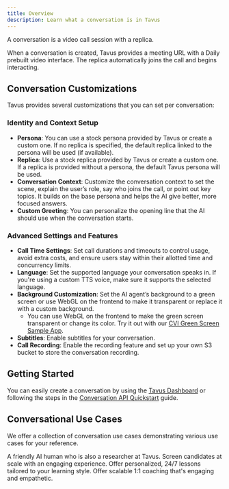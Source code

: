 ```yaml
---
title: Overview
description: Learn what a conversation is in Tavus
---
```


A conversation is a video call session with a replica.

When a conversation is created, Tavus provides a meeting URL with a Daily prebuilt video interface. The replica automatically joins the call and begins interacting.

## Conversation Customizations
Tavus provides several customizations that you can set per conversation:
### Identity and Context Setup
- **Persona**: You can use a stock persona provided by Tavus or create a custom one. If no replica is specified, the default replica linked to the persona will be used (if available).
- **Replica**: Use a stock replica provided by Tavus or create a custom one. If a replica is provided without a persona, the default Tavus persona will be used.
- **Conversation Context**: Customize the conversation context to set the scene, explain the user’s role, say who joins the call, or point out key topics. It builds on the base persona and helps the AI give better, more focused answers.
- **Custom Greeting**: You can personalize the opening line that the AI should use when the conversation starts.
### Advanced Settings and Features
- **Call Time Settings**: Set call durations and timeouts to control usage, avoid extra costs, and ensure users stay within their allotted time and concurrency limits.
- **Language**: Set the supported language your conversation speaks in. If you're using a custom TTS voice, make sure it supports the selected language.
- **Background Customization**: Set the AI agent’s background to a green screen or use WebGL on the frontend to make it transparent or replace it with a custom background.
   - You can use WebGL on the frontend to make the green screen transparent or change its color. Try it out with our [CVI Green Screen Sample App](https://andy-tavus.github.io/CVI-greenscreen-webGL/).
- **Subtitles**: Enable subtitles for your conversation.
- **Call Recording**: Enable the recording feature and set up your own S3 bucket to store the conversation recording.

## Getting Started
You can easily create a conversation by using the [Tavus Dashboard](https://platform.tavus.io/) or following the steps in the [Conversation API Quickstart](https://docs.google.com/document/d/1C4y9QTaM8SeWcgOV-xsUdRllQVqibsI8GERfO0UxD_o/edit?usp=sharing) guide.
## Conversational Use Cases
We offer a collection of conversation use cases demonstrating various use cases for your reference.

<CardGroup cols={2}>
  <Card title="Tavus Researcher" img="/images/charlie.png" href="#">
    A friendly AI human who is also a researcher at Tavus.
  </Card>
  <Card title="AI Interviewer" img="/images/aii.png" href="#">
    Screen candidates at scale with an engaging experience.
  </Card>
  <Card title="History Teacher" img="/images/ht.png" href="#">
    Offer personalized, 24/7 lessons tailored to your learning style.
  </Card>
  <Card title="Sales Coach" img="/images/sc.png" href="#">
    Offer scalable 1:1 coaching that's engaging and empathetic.
  </Card>
</CardGroup>


